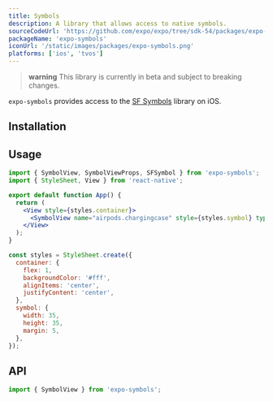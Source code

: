 ```yaml
---
title: Symbols
description: A library that allows access to native symbols.
sourceCodeUrl: 'https://github.com/expo/expo/tree/sdk-54/packages/expo-symbols'
packageName: 'expo-symbols'
iconUrl: '/static/images/packages/expo-symbols.png'
platforms: ['ios', 'tvos']
---
```



> **warning** This library is currently in beta and subject to breaking changes.

`expo-symbols` provides access to the [SF Symbols](https://developer.apple.com/sf-symbols/) library on iOS.

<ContentSpotlight
  className="max-w-[200px]"
  src="/static/images/symbols.png"
  alt="A collection of the Symbols from the Expo Symbols shown on an iOS device."
/>

## Installation

<APIInstallSection packageName="expo-symbols" />

## Usage

```jsx App.js
import { SymbolView, SymbolViewProps, SFSymbol } from 'expo-symbols';
import { StyleSheet, View } from 'react-native';

export default function App() {
  return (
    <View style={styles.container}>
      <SymbolView name="airpods.chargingcase" style={styles.symbol} type="hierarchical" />
    </View>
  );
}

const styles = StyleSheet.create({
  container: {
    flex: 1,
    backgroundColor: '#fff',
    alignItems: 'center',
    justifyContent: 'center',
  },
  symbol: {
    width: 35,
    height: 35,
    margin: 5,
  },
});
```

## API

```js
import { SymbolView } from 'expo-symbols';
```

<APISection packageName="expo-symbols" apiName="Symbol" />
